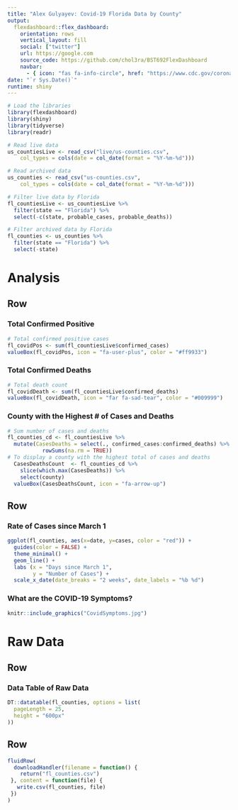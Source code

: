 ```yaml
---
title: "Alex Gulyayev: Covid-19 Florida Data by County"
output: 
  flexdashboard::flex_dashboard:
    orientation: rows
    vertical_layout: fill
    social: ["twitter"]
    url: https://google.com
    source_code: https://github.com/chol3ra/BST692FlexDashboard
    navbar: 
      - { icon: "fas fa-info-circle", href: "https://www.cdc.gov/coronavirus/2019-ncov/index.html", align: right}
date: "`r Sys.Date()`"
runtime: shiny
---
```


<style>
.navbar {
  background-color: #15dcb2ff;
  border-color: #15dcb2ff
}

.navbar-inverse .navbar-nav > li > a:hover,
.navbar-inverse .navbar-nav > li > a:focus {
    background-color: #c35dca;
    color: white;
}
.navbar-inverse .navbar-nav > .active > a,
.navbar-inverse .navbar-nav > .active > a:hover,
.navbar-inverse .navbar-nav > .active > a:focus {
  color: white;
  background-color: #c35dca;
}
.navbar-inverse .navbar-toggle:hover,
.navbar-inverse .navbar-toggle:focus {
  background-color: #c35dca;
}
.navbar-inverse .navbar-collapse,
.navbar-inverse .navbar-form {
  border-color: #c35dca;
}
</style>

```r

# Load the libraries
library(flexdashboard)
library(shiny)
library(tidyverse)
library(readr)

# Read live data
us_countiesLive <- read_csv("live/us-counties.csv", 
    col_types = cols(date = col_date(format = "%Y-%m-%d")))

# Read archived data
us_counties <- read_csv("us-counties.csv", 
    col_types = cols(date = col_date(format = "%Y-%m-%d")))

# Filter live data by Florida
fl_countiesLive <- us_countiesLive %>% 
  filter(state == "Florida") %>% 
  select(-c(state, probable_cases, probable_deaths))

# Filter archived data by Florida
fl_counties <- us_counties %>% 
  filter(state == "Florida") %>%
  select(-state)

```

Analysis
=====================================   

Row
-------------------------------------

### Total Confirmed Positive

```r

# Total confirmed positive cases
fl_covidPos <- sum(fl_countiesLive$confirmed_cases)
valueBox(fl_covidPos, icon = "fa-user-plus", color = "#ff9933")
```

### Total Confirmed Deaths

```r

# Total death count
fl_covidDeath <- sum(fl_countiesLive$confirmed_deaths)
valueBox(fl_covidDeath, icon = "far fa-sad-tear", color = "#009999")
```

### County with the Highest # of Cases and Deaths

```r

# Sum number of cases and deaths
fl_counties_cd <- fl_countiesLive %>% 
  mutate(CasesDeaths = select(., confirmed_cases:confirmed_deaths) %>%
           rowSums(na.rm = TRUE))
# To display a county with the highest total of cases and deaths
  CasesDeathsCount  <- fl_counties_cd %>% 
    slice(which.max(CasesDeaths)) %>%
    select(county)
  valueBox(CasesDeathsCount, icon = "fa-arrow-up")
```

Row
-------------------------------------

### Rate of Cases since March 1

```r

ggplot(fl_counties, aes(x=date, y=cases, color = "red")) +
  guides(color = FALSE) +
  theme_minimal() +
  geom_line() + 
  labs (x = "Days since March 1",
        y = "Number of Cases") +
  scale_x_date(date_breaks = "2 weeks", date_labels = "%b %d")

```

### What are the COVID-19 Symptoms?

```r
knitr::include_graphics("CovidSymptoms.jpg")
```  


Raw Data
=====================================   

Row
-------------------------------------

### Data Table of Raw Data


```r

DT::datatable(fl_counties, options = list(
  pageLength = 25, 
  height = "600px"
))
```

Row {data-height=100}
-------------------------------------
 
```r

fluidRow(
  downloadHandler(filename = function() { 
    return("fl_counties.csv")
 }, content = function(file) {
   write.csv(fl_counties, file)
 })
)
```

